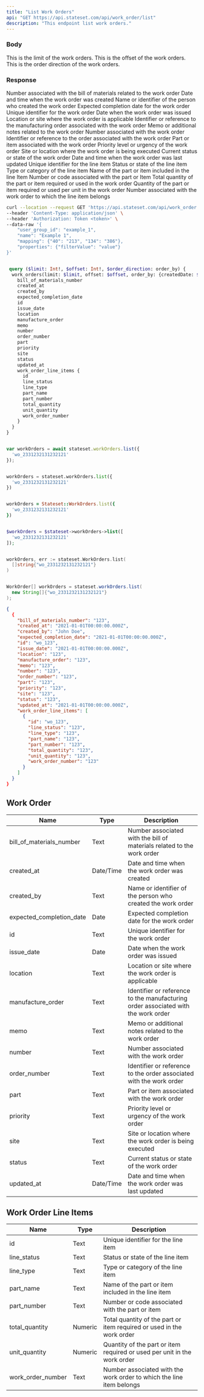 ```yaml
---
title: "List Work Orders"
api: "GET https://api.stateset.com/api/work_order/list"
description: "This endpoint list work orders."
---
```


### Body

<ParamField body="limit" required="true" type="string">
  This is the limit of the work orders.
</ParamField>

<ParamField body="offset" required="true" type="string">
  This is the offset of the work orders.
</ParamField>

<ParamField body="order_direction" required="true" type="string">
  This is the order direction of the work orders.
</ParamField>


### Response

<ResponseField name="bill_of_materials_number" type="string">
  Number associated with the bill of materials related to the work order
</ResponseField>

<ResponseField name="created_at" type="string">
  Date and time when the work order was created
</ResponseField>

<ResponseField name="created_by" type="string">
  Name or identifier of the person who created the work order
</ResponseField>

<ResponseField name="expected_completion_date" type="string">
  Expected completion date for the work order
</ResponseField>

<ResponseField name="id" type="string">
  Unique identifier for the work order
</ResponseField>

<ResponseField name="issue_date" type="string">
  Date when the work order was issued
</ResponseField>

<ResponseField name="location" type="string">
  Location or site where the work order is applicable
</ResponseField>

<ResponseField name="manufacture_order" type="string">
  Identifier or reference to the manufacturing order associated with the work order
</ResponseField>

<ResponseField name="memo" type="string">
  Memo or additional notes related to the work order
</ResponseField>

<ResponseField name="number" type="string">
  Number associated with the work order
</ResponseField>

<ResponseField name="order_number" type="string">
  Identifier or reference to the order associated with the work order
</ResponseField>

<ResponseField name="part" type="string">
  Part or item associated with the work order
</ResponseField>

<ResponseField name="priority" type="string">
  Priority level or urgency of the work order
</ResponseField>

<ResponseField name="site" type="string">
  Site or location where the work order is being executed
</ResponseField>

<ResponseField name="status" type="string">
  Current status or state of the work order
</ResponseField>

<ResponseField name="updated_at" type="string">
  Date and time when the work order was last updated
</ResponseField>

<ResponseField name="work_order_line_items" type="string">
  

  <Expandable title="Show child attributes">

  <ResponseField name="id" type="string">
    Unique identifier for the line item
  </ResponseField>

  <ResponseField name="line_status" type="string">
    Status or state of the line item
  </ResponseField>

  <ResponseField name="line_type" type="string">
    Type or category of the line item
  </ResponseField>

  <ResponseField name="part_name" type="string">
    Name of the part or item included in the line Item
  </ResponseField>

  <ResponseField name="part_number" type="string">
    Number or code associated with the part or Item
  </ResponseField>

  <ResponseField name="total_quantity" type="string">
    Total quantity of the part or item required or used in the work order
  </ResponseField>

  <ResponseField name="unit_quantity" type="string">
    Quantity of the part or item required or used per unit in the work order
  </ResponseField>

  <ResponseField name="work_order_number" type="string">
    Number associated with the work order to which the line item belongs
  </ResponseField>

  </Expandable>

</ResponseField>

<RequestExample>

```bash cURL
curl --location --request GET 'https://api.stateset.com/api/work_order' \
--header 'Content-Type: application/json' \
--header 'Authorization: Token <token>' \
--data-raw '{
    "user_group_id": "example_1",
    "name": "Example 1",
    "mapping": {"40": "213", "134": "386"},
    "properties": {"filterValue": "value"}
}'

```

```graphQL GraphQL

 query ($limit: Int!, $offset: Int!, $order_direction: order_by) {
  work_orders(limit: $limit, offset: $offset, order_by: {createdDate: $order_direction}) {
    bill_of_materials_number
    created_at
    created_by
    expected_completion_date
    id
    issue_date
    location
    manufacture_order
    memo
    number
    order_number
    part
    priority
    site
    status
    updated_at
    work_order_line_items {
      id
      line_status
      line_type
      part_name
      part_number
      total_quantity
      unit_quantity
      work_order_number
    }
  }
}

```

```javascript Node.js

var workOrders = await stateset.workOrders.list({
  'wo_2331232131232121'
});

```
  
```python Python

workOrders = stateset.workOrders.list({
  'wo_2331232131232121'
})

```

```ruby Ruby

workOrders = Stateset::WorkOrders.list({
  'wo_2331232131232121'
})

```

```php PHP

$workOrders = $stateset->workOrders->list([
  'wo_2331232131232121'
]);

```

```go Go

workOrders, err := stateset.WorkOrders.list(
  []string{"wo_2331232131232121"}
)

```

```java Java

WorkOrder[] workOrders = stateset.workOrders.list(
  new String[]{"wo_2331232131232121"}
);

```

</RequestExample>

<ResponseExample>

```json Response
{
  {
    "bill_of_materials_number": "123",
    "created_at": "2021-01-01T00:00:00.000Z",
    "created_by": "John Doe",
    "expected_completion_date": "2021-01-01T00:00:00.000Z",
    "id": "wo_123",
    "issue_date": "2021-01-01T00:00:00.000Z",
    "location": "123",
    "manufacture_order": "123",
    "memo": "123",
    "number": "123",
    "order_number": "123",
    "part": "123",
    "priority": "123",
    "site": "123",
    "status": "123",
    "updated_at": "2021-01-01T00:00:00.000Z",
    "work_order_line_items": [
      {
        "id": "wo_123",
        "line_status": "123",
        "line_type": "123",
        "part_name": "123",
        "part_number": "123",
        "total_quantity": "123",
        "unit_quantity": "123",
        "work_order_number": "123"
      }
    ]
  }
}
```

</ResponseExample>

## Work Order

| Name                        | Type      | Description                                                                       |
| --------------------------- | --------- | --------------------------------------------------------------------------------- |
| bill\_of\_materials\_number | Text      | Number associated with the bill of materials related to the work order            |
| created\_at                 | Date/Time | Date and time when the work order was created                                     |
| created\_by                 | Text      | Name or identifier of the person who created the work order                       |
| expected\_completion\_date  | Date      | Expected completion date for the work order                                       |
| id                          | Text      | Unique identifier for the work order                                              |
| issue\_date                 | Date      | Date when the work order was issued                                               |
| location                    | Text      | Location or site where the work order is applicable                               |
| manufacture\_order          | Text      | Identifier or reference to the manufacturing order associated with the work order |
| memo                        | Text      | Memo or additional notes related to the work order                                |
| number                      | Text      | Number associated with the work order                                             |
| order\_number               | Text      | Identifier or reference to the order associated with the work order               |
| part                        | Text      | Part or item associated with the work order                                       |
| priority                    | Text      | Priority level or urgency of the work order                                       |
| site                        | Text      | Site or location where the work order is being executed                           |
| status                      | Text      | Current status or state of the work order                                         |
| updated\_at                 | Date/Time | Date and time when the work order was last updated                                |


## Work Order Line Items

| Name                | Type    | Description                                                              |
| ------------------- | ------- | ------------------------------------------------------------------------ |
| id                  | Text    | Unique identifier for the line item                                      |
| line\_status        | Text    | Status or state of the line item                                         |
| line\_type          | Text    | Type or category of the line item                                        |
| part\_name          | Text    | Name of the part or item included in the line item                       |
| part\_number        | Text    | Number or code associated with the part or item                          |
| total\_quantity     | Numeric | Total quantity of the part or item required or used in the work order    |
| unit\_quantity      | Numeric | Quantity of the part or item required or used per unit in the work order |
| work\_order\_number | Text    | Number associated with the work order to which the line item belongs     |
